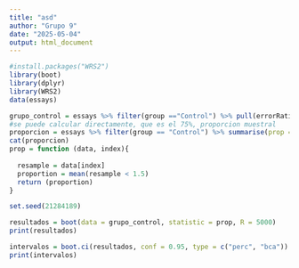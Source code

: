 ```yaml
---
title: "asd"
author: "Grupo 9"
date: "2025-05-04"
output: html_document
---
```

```r
#install.packages("WRS2")
library(boot)
library(dplyr)
library(WRS2)
data(essays)

grupo_control = essays %>% filter(group =="Control") %>% pull(errorRatio)
#se puede calcular directamente, que es el 75%, proporcion muestral
proporcion = essays %>% filter(group == "Control") %>% summarise(prop = mean(errorRatio < 1.5)) %>% pull(prop)
cat(proporcion)
prop = function (data, index){
  
  resample = data[index]
  proportion = mean(resample < 1.5)
  return (proportion)
}

set.seed(21284189)

resultados = boot(data = grupo_control, statistic = prop, R = 5000)
print(resultados)

intervalos = boot.ci(resultados, conf = 0.95, type = c("perc", "bca"))
print(intervalos)
```

